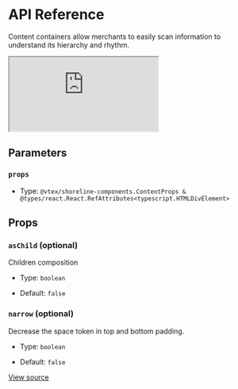 # API Reference

Content containers allow merchants to easily scan information to understand its hierarchy and rhythm.

<iframe src="https://620e870c28c4ae003a705d42-rwuxgqrrab.chromatic.com/?path=/story/components-content--play&full=1&shortcuts=false&singleStory=true" 
        style={{"width":"100%","height":600,"border":0,"borderRadius":4}}></iframe>

## Parameters

### `props`

- Type: `@vtex/shoreline-components.ContentProps & @types/react.React.RefAttributes<typescript.HTMLDivElement>`

## Props

### `asChild` (optional)

Children composition

- Type: `boolean`

- Default: `false`

### `narrow` (optional)

Decrease the space token in top and bottom padding.

- Type: `boolean`

- Default: `false`

[View source](https://github.com/vtex/shoreline/blob/71b8545fa/packages/components/src/content/content.tsx#L14)
